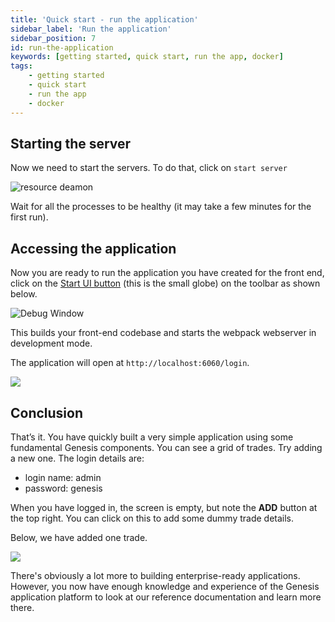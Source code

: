 ```yaml
---
title: 'Quick start - run the application'
sidebar_label: 'Run the application'
sidebar_position: 7
id: run-the-application
keywords: [getting started, quick start, run the app, docker]
tags:
    - getting started
    - quick start
    - run the app
    - docker
---
```


## Starting the server

Now we need to start the servers. To do that, click on `start server`

![resource deamon](/img/intellij-plugin/start-server-new.png)

Wait for all the processes to be healthy (it may take a few minutes for the first run).

## Accessing the application

Now you are ready to run the application you have created for the front end, click on the [Start UI button](../../../server/tooling/intellij-plugin/#starting-the-ui) (this is the small globe) on the toolbar as shown below.

![Debug Window](/img/intellij-plugin/start-ui-new.png)

This builds your front-end codebase and starts the webpack webserver in development mode.

The application will open at `http://localhost:6060/login`.

![](/img/intellij-plugin/login-page-new.png)


## Conclusion
That’s it. You have quickly built a very simple application using some fundamental Genesis components. You can see a grid of trades. Try adding a new one.
The login details are: 

- login name: admin
- password: genesis

When you have logged in, the screen is empty, but note the **ADD** button at the top right. You can click on this to add some dummy trade details.

Below, we have added one trade.

![](/img/final-result.png)

There's obviously a lot more to building enterprise-ready applications. However, you now have enough knowledge and experience of the Genesis application platform to look at our reference documentation and learn more there.

